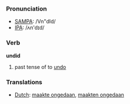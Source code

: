 === Pronunciation ===
*[[w:SAMPA|SAMPA]]: /Vn"dId/
*[[w:IPA|IPA]]: /ʌn'dɪd/

=== Verb ===

'''undid'''

# past tense of to [[undo]]

=== Translations ===
*[[Dutch]]: [[maakte ongedaan]], [[maakten ongedaan]]